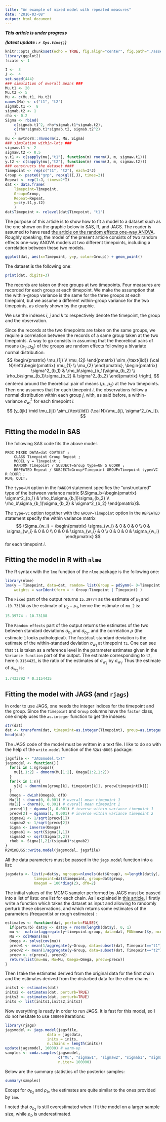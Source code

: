 ```yaml
---
title: "An example of mixed model with repeated measures"
date: "2016-03-08"
output: html_document
---
```


***This article is under progress***

***(latest update : `r Sys.time()`)***
<br/>

```r
knitr::opts_chunk$set(echo = TRUE, fig.align="center", fig.path="./assets/fig/MixedRepeatedModel-")
library(ggplot2)
fscale <- 1
```

```r
I <-  3
J <-  4
set.seed(444) 
### simulation of overall means ###
Mu.t1 <- 20
Mu.t2 <- 5
Mu <- c(Mu.t1, Mu.t2)
names(Mu) <- c("t1", "t2")
sigmab.t1 <-  8
sigmab.t2 <- 1
rho <- 0.2
Sigma <- rbind(
	c(sigmab.t1^2, rho*sigmab.t1*sigmab.t2),
	c(rho*sigmab.t1*sigmab.t2, sigmab.t2^2)
	)
mu <- mvtnorm::rmvnorm(I, Mu, Sigma)
### simulation within-lots ###
sigmaw.t1 <- 2
sigmaw.t2 <- 0.5
y.t1 <- c(sapply(mu[,"t1"], function(m) rnorm(J, m, sigmaw.t1)))
y.t2 <- c(sapply(mu[,"t2"], function(m) rnorm(J, m, sigmaw.t2)))
### constructs the dataset ####
Timepoint <- rep(c("t1", "t2"), each=I*J)
Group <- paste0("grp", rep(gl(I,J), times=2))
Repeat <- rep(1:J, times=2*I) 
dat <- data.frame(
	Timepoint=Timepoint,
	Group=Group,
	Repeat=Repeat, 
	y=c(y.t1,y.t2)
	)
dat$Timepoint <- relevel(dat$Timepoint, "t1") 
```

The purpose of this article is to show how to fit a model to a dataset such as the one shown on the graphic below in SAS, R, and JAGS. 
The reader is assumed to have read [the article on the random effects one-way  ANOVA](http://stla.github.io/stlapblog/posts/AV1R_SASandR.html). 
Roughly speaking, the model of the present article consists of two random effects one-way ANOVA models at two different timepoints, including a correlation between these two models.

```r
ggplot(dat, aes(x=Timepoint, y=y, color=Group)) + geom_point()
```

The dataset is the following one:
```r
print(dat, digits=3)
```


The records are taken on three groups at two timepoints. 
Four measures are recorded for each group at each timepoint. 
We make the assumption that the within-group variance is the same for the three groups at each timepoint, but we assume a different within-group variance for the two timepoints, as clearly shown by the graphic. 

We use the indexes $i$, $j$ and $k$ to respectively denote the timepoint, the group and the observation.

Since the records at the two timepoints are taken on the same groups, we require a correlation between the records of a same group taken at the two timepoints. 
A way to go consists in assuming that the theoretical pairs of means $(\mu_{1j}, \mu_{2j})$ of the groups are random effects following a bivariate normal distribution:
$$
\begin{pmatrix}
\mu_{1j} \\ \mu_{2j}
\end{pmatrix} 
\sim_{\text{iid}} {\cal N}\left(\begin{pmatrix}
\mu_{1} \\ \mu_{2}
\end{pmatrix}, 
\begin{pmatrix}
\sigma^2_{b_1} & \rho_b\sigma_{b_1}\sigma_{b_2} \\
\rho_b\sigma_{b_1}\sigma_{b_2}  & \sigma^2_{b_2}
\end{pmatrix}
\right),
$$
centered around the theoretical pair of means $(\mu_1, \mu_2)$ at the two timepoints.
Then one assumes that for each timepoint $i$, the observations follow a normal distribution within each group $j$, with, as said before, a within-variance $\sigma^2_{w_i}$ for each timepoint $i$:
$$
(y_{ijk} \mid \mu_{ij}) \sim_{\text{iid}} {\cal N}(\mu_{ij}, \sigma^2_{w_i}).
$$

## Fitting the model in SAS 

The following SAS code fits the above model.

```
PROC MIXED DATA=dat COVTEST ;
	CLASS Timepoint Group Repeat ;
	MODEL y = Timepoint ;
	RANDOM Timepoint / SUBJECT=Group type=UN G GCORR ;
	REPEATED Repeat / SUBJECT=Group*Timepoint GROUP=Timepoint type=VC R RCORR ;   
RUN; QUIT; 
```

The `type=UN` option in the `RANDOM` statement specifies the "unstructured" type of the between variance matrix $\Sigma_b=\begin{pmatrix}
\sigma^2_{b_1} & \rho_b\sigma_{b_1}\sigma_{b_2} \\
\rho_b\sigma_{b_1}\sigma_{b_2}  & \sigma^2_{b_2}
\end{pmatrix}$. 

The `type=VC` option together with the `GROUP=Timepoint` option in the `REPEATED` statement specify the within variance matrix 
$$
\Sigma_{w_i} = \begin{pmatrix} 
\sigma_{w_i} & 0 & 0 & 0 \\
0 & \sigma_{w_i}  & 0 & 0 \\
0 & 0 & \sigma_{w_i} &  0 \\
0 & 0 & 0 & \sigma_{w_i} 
\end{pmatrix}
$$
for each timepoint $i$. 


## Fitting the model in R with `nlme`

The R syntax with the `lme` function of the `nlme` package is the following one:

```r
library(nlme)
lme(y ~ Timepoint, data=dat, random= list(Group = pdSymm(~ 0+Timepoint )), 
	weights = varIdent(form = ~ Group:Timepoint | Timepoint) )
```

The `Fixed` part of the output returns `15.39774` as the estimate of $\mu_1$ and 
`-10.73188` as the estimate of $\mu_2-\mu_1$, hence the estimate of `mu_2` is:

```r
15.39774 - 10.73188 
```

The `Random effects` part of the output returns the estimates of the two between standard deviations $\sigma_{b_1}$ and $\sigma_{b_2}$, and the correlation $\rho$ 
(the estimate `1` looks pathological). 
The `Residual` standard deviation is the estimate of the within-standard deviation $\sigma_{w_1}$ at timepoint `t1`. One can see that `t1` is taken as a reference level in the parameter estimates given in the `Variance function` part of the output. The estimate corresponding to `t2`, here `0.3154435`, is the ratio of the estimates of $\sigma_{w_2}$ by $\sigma_{w_1}$. Thus the estimate of  $\sigma_{w_2}$ is: 
```r
1.7433792 * 0.3154435
```



## Fitting the model with JAGS (and `rjags`)

In order to use JAGS, one needs the integer indices for the timepoint and the group. Since the `Timepoint` and `Group` columns have the `factor` class, one simply uses the `as.integer` function to get the indexes: 

```r
str(dat)
dat <- transform(dat, timepoint=as.integer(Timepoint), group=as.integer(Group))
head(dat)
```

The JAGS code of the model must be written in a text file. I like to do so with the help of the `write.model` function of the `R2WinBUGS` package:

```r
jagsfile <- "JAGSmodel.txt" 
jagsmodel <- function(){
  for(i in 1:ngroups){
    mu[i,1:2] ~ dmnorm(Mu[1:2], Omega[1:2,1:2])
  }
  for(k in 1:n){
    y[k] ~ dnorm(mu[group[k], timepoint[k]], precw[timepoint[k]])
  }
  Omega ~ dwish(Omega0, df0)
  Mu[1] ~ dnorm(0, 0.001) # overall mean timepoint 1
  Mu[2] ~ dnorm(0, 0.001) # overall mean timepoint 2
  precw[1] ~ dgamma(1, 0.001) # inverse within variance timepoint 1
  precw[2] ~ dgamma(1, 0.001) # inverse within variance timepoint 2
  sigmaw1 <- 1/sqrt(precw[1])
  sigmaw2 <- 1/sqrt(precw[2])
  Sigma <- inverse(Omega)
  sigmab1 <- sqrt(Sigma[1,1])
  sigmab2 <- sqrt(Sigma[2,2])
  rhob <- Sigma[1,2]/(sigmab1*sigmab2)
}
R2WinBUGS::write.model(jagsmodel, jagsfile)
```

All the data parameters must be passed in the `jags.model` function into a list:

```r
jagsdata <- list(y=dat$y, ngroups=nlevels(dat$Group), n=length(dat$y), 
             timepoint=dat$timepoint, group=dat$group,
             Omega0 = 100*diag(2), df0=2)
```

The initial values of the MCMC sampler performed by JAGS must be passed into a list of lists: one list for each chain. As I explained in [this article](http://stla.github.io/stlapblog/posts/StanLKJprior.html), I firstly write a function which takes the dataset as input and allowing to randomly perturb these observations, and which returns some estimates of the parameters (frequentist or rough estimates) :

```r
estimates <- function(dat, perturb=FALSE){
  if(perturb) dat$y <- dat$y + rnorm(length(dat$y), 0, 1)
  mu <-  matrix(aggregate(y~timepoint:group, data=dat, FUN=mean)$y, ncol=2, byrow=TRUE)
  Mu <- colMeans(mu)
  Omega <- solve(cov(mu))
  precw1 <- mean(1/aggregate(y~Group, data=subset(dat, Timepoint=="t1"), FUN=var)$y)
  precw2 <- mean(1/aggregate(y~Group, data=subset(dat, Timepoint=="t2"), FUN=var)$y)
  precw <- c(precw1, precw2)
  return(list(mu=mu, Mu=Mu, Omega=Omega, precw=precw))
}
```

Then I take the estimates derived from the original data for the first chain and the estimates derived from the disturbed data for the other chains:

```r
inits1 <- estimates(dat)
inits2 <- estimates(dat, perturb=TRUE)
inits3 <- estimates(dat, perturb=TRUE)
inits <- list(inits1,inits2,inits3)
```

Now everything is ready in order to run JAGS. It is fast for this model, so I do not hesitate to use `100000` iterations:

```r
library(rjags)
jagsmodel <- jags.model(jagsfile,
                   data = jagsdata, 
                   inits = inits, 
                   n.chains = length(inits))
update(jagsmodel, 10000) # warm-up
samples <- coda.samples(jagsmodel, 
                        c("Mu", "sigmaw1", "sigmaw2", "sigmab1", "sigmab2", "rhob"), 
                        n.iter= 100000)
```

Below are the summary statistics of the posterior samples:

```r
summary(samples)
```

Except for $\sigma_{b_2}$ and $\rho_b$, the estimates are quite similar to the ones provided by `lme`. 

I noted that $\sigma_{b_2}$ is still overestimated when I fit the model on a larger sample size, while $\rho_b$ is underestimated. 


